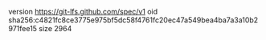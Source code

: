 version https://git-lfs.github.com/spec/v1
oid sha256:c4821fc8ce3775e975bf5dc58f4761fc20ec47a549bea4ba7a3a10b2971fee15
size 2964
